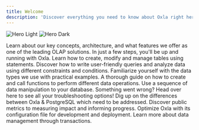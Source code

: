 ```yaml
---
title: Welcome
description: 'Discover everything you need to know about Oxla right here, right now!'
---
```


<img
  className="block dark:hidden"
  src="/assets/oxla-logo.png"
  alt="Hero Light"
/>
<img
  className="hidden dark:block"
  src="/assets/oxla-logo.png"
  alt="Hero Dark"
/>

<CardGroup cols={2}>
  <Card
    title="Introduction"
    icon="/assets/Homepage Icon Assets_introduction.svg"
    href="https://oxla.mintlify.app/welcome"
  >
    Learn about our key concepts, architecture, and what features we offer as one of the leading OLAP solutions.
  </Card>
  <Card
    title="Getting Started"
    icon="rocket"
    href="https://oxla.mintlify.app/welcome"
  >
    In just a few steps, you'll be up and running with Oxla.
  </Card>
  <Card
    title="SQL Statements"
    icon="palette"
    href="https://oxla.mintlify.app/welcome"
  >
    Learn how to create, modify and manage tables using statements.
  </Card>
  <Card
    title="SQL Clauses"
    icon="code"
    href="https://oxla.mintlify.app/welcome"
  >
    Discover how to write user-friendly queries and analyze data using different constraints and conditions.
  </Card>
  <Card
    title="SQL Data Types"
    icon="screwdriver-wrench"
    href="https://mintlify.com/docs/components/accordion"
  >
    Familiarize yourself with the data types we use with practical examples.
  </Card>
  <Card
    title="SQL Functions"
    icon="stars"
    href="https://mintlify.com/customers"
  >
    A thorough guide on how to create and call functions to perform different data operations.
  </Card>
  <Card
    title="SQL Mutations"
    icon="stars"
    href="https://mintlify.com/customers"
  >
    Use a sequence of data manipulation to your database.
  </Card>
  <Card
    title="Error Handling"
    icon="stars"
    href="https://mintlify.com/customers"
  >
    Something went wrong? Head over here to see all your troubleshooting options!
  </Card>
  <Card
    title="Oxla vs PostgreSQL"
    icon="stars"
    href="https://mintlify.com/customers"
  >
    Dig up on the differences between Oxla & PostgreSQL which need to be addressed.
  </Card>
  <Card
    title="Public Metrics"
    icon="stars"
    href="https://mintlify.com/customers"
  >
    Discover public metrics to measuring impact and informing progress.
  </Card>
  <Card
    title="Oxla Configuration File"
    icon="stars"
    href="https://mintlify.com/customers"
  >
    Optimize Oxla with its configuration file for development and deployment.
  </Card>
  <Card
    title="Understanding Transactions"
    icon="stars"
    href="https://mintlify.com/customers"
  >
    Learn more about data management through transactions.
  </Card>
</CardGroup>